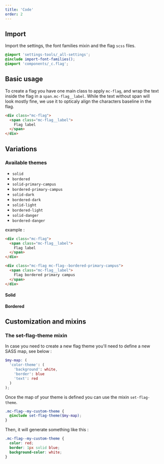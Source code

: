 ```yaml
---
title: 'Code'
order: 2
---
```


## Import

Import the settings, the font families mixin and the flag `scss` files.

```scss
@import 'settings-tools/_all-settings';
@include import-font-families();
@import 'components/_c.flag';
```

## Basic usage

To create a flag you have one main class to apply `mc-flag`, and wrap the text inside the flag in a `span.mc-flag__label`. While the text without span will look mostly fine, we use it to opticaly align the characters baseline in the flag.

```html
<div class="mc-flag">
  <span class="mc-flag__label">
    Flag label
  </span>
</div>
```

<Preview path="flag-default" />

## Variations

### Available themes

- `solid`
- `bordered`
- `solid-primary-campus`
- `bordered-primary-campus`
- `solid-dark`
- `bordered-dark`
- `solid-light`
- `bordered-light`
- `solid-danger`
- `bordered-danger`

example :

```html
<div class="mc-flag">
  <span class="mc-flag__label">
    Flag label
  </span>
</div>

<div class="mc-flag mc-flag--bordered-primary-campus">
  <span class="mc-flag__label">
    Flag bordered primary campus
  </span>
</div>
```

#### Solid

<Preview path="flag-solid" />

#### Bordered

<Preview path="flag-bordered" />

## Customization and mixins

### The set-flag-theme mixin

In case you need to create a new flag theme you'll need to define a new SASS map, see below :

```scss
$my-map: (
  'color-theme': (
    'background': white,
    'border': blue
    'text': red
  )
);
```

Once the map of your theme is defined you can use the mixin `set-flag-theme`.

```scss
.mc-flag--my-custom-theme {
  @include set-flag-theme($my-map);
}
```

Then, it will generate something like this :

```scss
.mc-flag--my-custom-theme {
  color: red;
  border: 1px solid blue;
  background-color: white;
}
```